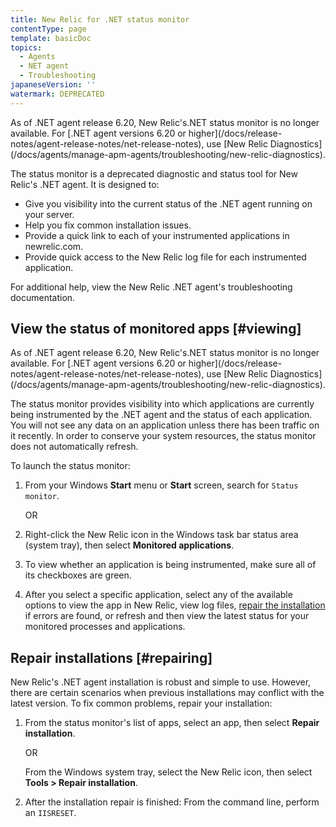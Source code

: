 ```yaml
---
title: New Relic for .NET status monitor
contentType: page
template: basicDoc
topics:
  - Agents
  - NET agent
  - Troubleshooting
japaneseVersion: ''
watermark: DEPRECATED
---
```


<Callout variant="important">
  As of .NET agent release 6.20, New Relic's.NET status monitor is no longer available. For [.NET agent versions 6.20 or higher](/docs/release-notes/agent-release-notes/net-release-notes), use [New Relic Diagnostics](/docs/agents/manage-apm-agents/troubleshooting/new-relic-diagnostics).
</Callout>

The status monitor is a deprecated diagnostic and status tool for New Relic's .NET agent. It is designed to:

* Give you visibility into the current status of the .NET agent running on your server.
* Help you fix common installation issues.
* Provide a quick link to each of your instrumented applications in newrelic.com.
* Provide quick access to the New Relic log file for each instrumented application.

For additional help, view the New Relic .NET agent's troubleshooting documentation.

## View the status of monitored apps [#viewing]

<Callout variant="important">
  As of .NET agent release 6.20, New Relic's.NET status monitor is no longer available. For [.NET agent versions 6.20 or higher](/docs/release-notes/agent-release-notes/net-release-notes), use [New Relic Diagnostics](/docs/agents/manage-apm-agents/troubleshooting/new-relic-diagnostics).
</Callout>

The status monitor provides visibility into which applications are currently being instrumented by the .NET agent and the status of each application. You will not see any data on an application unless there has been traffic on it recently. In order to conserve your system resources, the status monitor does not automatically refresh.

To launch the status monitor:

1. From your Windows **Start** menu or **Start** screen, search for `Status monitor`.

   OR
2. Right-click the New Relic icon in the Windows task bar status area (system tray), then select **Monitored applications**.
3. To view whether an application is being instrumented, make sure all of its checkboxes are green.
4. After you select a specific application, select any of the available options to view the app in New Relic, view log files, [repair the installation](#repairing) if errors are found, or refresh and then view the latest status for your monitored processes and applications.

## Repair installations [#repairing]

New Relic's .NET agent installation is robust and simple to use. However, there are certain scenarios when previous installations may conflict with the latest version. To fix common problems, repair your installation:

1. From the status monitor's list of apps, select an app, then select **Repair installation**.

   OR

   From the Windows system tray, select the New Relic icon, then select **Tools > Repair installation**.
2. After the installation repair is finished: From the command line, perform an `IISRESET`.

